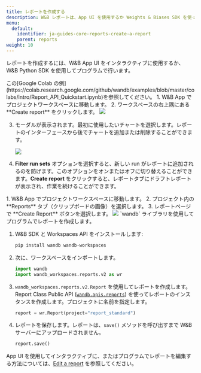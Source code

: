 ```yaml
---
title: レポートを作成する
description: W&B レポートは、App UI を使用するか Weights & Biases SDK を使ってプログラムで作成します。
menu:
  default:
    identifier: ja-guides-core-reports-create-a-report
    parent: reports
weight: 10
---
```


レポートを作成するには、W&B App UI をインタラクティブに使用するか、W&B Python SDK を使用してプログラムで行います。

<Note>
この[Google Colab の例](https://colab.research.google.com/github/wandb/examples/blob/master/colabs/intro/Report_API_Quickstart.ipynb)を参照してください。
</Note>

<Tabs>
<Tab title="App UI">
1. W&B App でプロジェクトワークスペースに移動します。
2. ワークスペースの右上隅にある **Create report** をクリックします。

   <Frame>
    <img src="/images/reports/create_a_report_button.png"  />
</Frame>

3. モーダルが表示されます。最初に使用したいチャートを選択します。レポートのインターフェースから後でチャートを追加または削除することができます。

    <Frame>
    <img src="/images/reports/create_a_report_modal.png"  />
</Frame>

4. **Filter run sets** オプションを選択すると、新しい run がレポートに追加されるのを防げます。このオプションをオンまたはオフに切り替えることができます。**Create report** をクリックすると、レポートタブにドラフトレポートが表示され、作業を続けることができます。
</Tab>
<Tab title="Report tab">
1. W&B App でプロジェクトワークスペースに移動します。
2. プロジェクト内の **Reports** タブ（クリップボードの画像）を選択します。
3. レポートページで **Create Report** ボタンを選択します。 

   <Frame>
    <img src="/images/reports/create_report_button.png"  />
</Frame>
</Tab>
<Tab title="W&B Python SDK">
`wandb` ライブラリを使用してプログラムでレポートを作成します。

1. W&B SDK と Workspaces API をインストールします:
    ```bash
    pip install wandb wandb-workspaces
    ```
2. 次に、ワークスペースをインポートします。
    ```python
    import wandb
    import wandb_workspaces.reports.v2 as wr
    ```       
3. `wandb_workspaces.reports.v2.Report` を使用してレポートを作成します。Report Class Public API ([`wandb.apis.reports`](/ja/ref/python/public-api/api#reports)) を使ってレポートのインスタンスを作成します。プロジェクトに名前を指定します。  
    ```python
    report = wr.Report(project="report_standard")
    ```  

4. レポートを保存します。レポートは、`save()` メソッドを呼び出すまで W&B サーバーにアップロードされません。
    ```python
    report.save()
    ```

App UI を使用してインタラクティブに、またはプログラムでレポートを編集する方法については、[Edit a report](/ja/guides/core/reports/edit-a-report) を参照してください。
</Tab>
</Tabs>